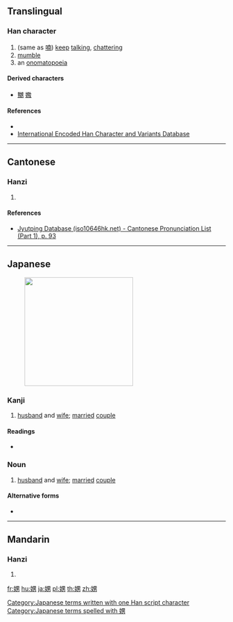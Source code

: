 {{also|嬲|喃}}
==Translingual==

===Han character===
{{Han char|rn=38|rad=女|as=07|sn=10|four=|canj=VWKS|ids=⿰女男}}

# (same as [[喃]]) [[keep]] [[talking]], [[chatter]]ing
# [[mumble]]
# an [[onomatopoeia]]

====Derived characters====
* [[嬲]] [[嫐]]

====References====
* {{Han ref|kx=0262.180|dkj=06306|dj=0529.080|hdz=21051.090|uh=5A1A|ud=23066}}
* [http://chardb.iis.sinica.edu.tw/char/9763 International Encoded Han Character and Variants Database]

----

==Cantonese==

===Hanzi===
{{yue-hanzi|jyut=[[naam4]], [[laam4]]|y=naam4, laam4}}

# {{defn|lang=yue|sort=女07}}

====References====
* [http://www.iso10646hk.net/jp/document/download.jsp Jyutping Database (iso10646hk.net) - Cantonese Pronunciation List (Part 1), p. 93]

----

==Japanese==
[[File:Long Wedding Dress for Couple with Flowers.jpg|thumb|250px|{{lang|ja|娚}}]]

===Kanji===
{{ja-kanji|grade=9|rs=女07}}

# [[husband]] and [[wife]]; [[married]] [[couple]]

====Readings====
* {{ja-readings|on=[[なん]] (nan), [[のう]] (nō)|kun=[[めおと]] (meoto)}}

===Noun===
{{ja-noun|めおと}}

# [[husband]] and [[wife]]; [[married]] [[couple]]

====Alternative forms====
* {{l|ja|夫婦}}

[[Category:Japanese terms written with one Han script character]]
[[Category:Japanese terms spelled with 娚]]

----

==Mandarin==

===Hanzi===
{{cmn-hanzi|pin=[[nán]] ([[nan2]])|wg=nan<sup>2</sup>}}

# {{defn|lang=cmn|sort=女07}}

[[fr:娚]]
[[hu:娚]]
[[ja:娚]]
[[pl:娚]]
[[th:娚]]
[[zh:娚]]